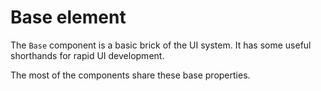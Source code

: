 
<Meta title="Base" component={Base} />

# Base element

The `Base` component is a basic brick of the UI system. It has some useful shorthands for rapid UI development.

<ArgsTable of={Base} />

The most of the components share these base properties.
